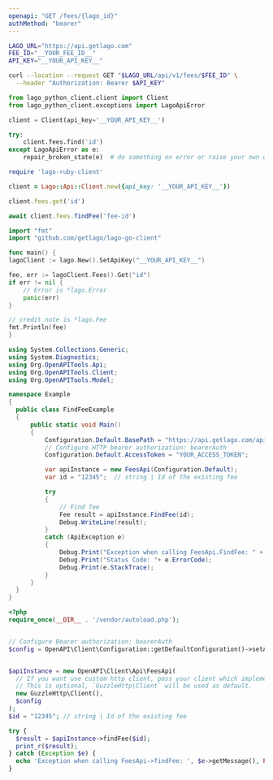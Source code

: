```yaml
---
openapi: "GET /fees/{lago_id}"
authMethod: "bearer"
---
```


<RequestExample>

```bash cURL
LAGO_URL="https://api.getlago.com"
FEE_ID="__YOUR_FEE_ID__"
API_KEY="__YOUR_API_KEY__"

curl --location --request GET "$LAGO_URL/api/v1/fees/$FEE_ID" \
  --header "Authorization: Bearer $API_KEY"
```

```python Python
from lago_python_client.client import Client
from lago_python_client.exceptions import LagoApiError

client = Client(api_key='__YOUR_API_KEY__')

try:
    client.fees.find('id')
except LagoApiError as e:
    repair_broken_state(e)  # do something on error or raise your own exception
```

```ruby Ruby
require 'lago-ruby-client'

client = Lago::Api::Client.new({api_key: '__YOUR_API_KEY__'})

client.fees.get('id')
```

```js Javascript
await client.fees.findFee('fee-id')
```

```go Go
import "fmt"
import "github.com/getlago/lago-go-client"

func main() {
lagoClient := lago.New().SetApiKey("__YOUR_API_KEY__")

fee, err := lagoClient.Fees().Get("id")
if err != nil {
    // Error is *lago.Error
    panic(err)
}

// credit note is *lago.Fee
fmt.Println(fee)
}
```

```csharp C#
using System.Collections.Generic;
using System.Diagnostics;
using Org.OpenAPITools.Api;
using Org.OpenAPITools.Client;
using Org.OpenAPITools.Model;

namespace Example
{
  public class FindFeeExample
  {
      public static void Main()
      {
          Configuration.Default.BasePath = "https://api.getlago.com/api/v1";
          // Configure HTTP bearer authorization: bearerAuth
          Configuration.Default.AccessToken = "YOUR_ACCESS_TOKEN";

          var apiInstance = new FeesApi(Configuration.Default);
          var id = "12345";  // string | Id of the existing fee

          try
          {
              // Find fee
              Fee result = apiInstance.FindFee(id);
              Debug.WriteLine(result);
          }
          catch (ApiException e)
          {
              Debug.Print("Exception when calling FeesApi.FindFee: " + e.Message );
              Debug.Print("Status Code: "+ e.ErrorCode);
              Debug.Print(e.StackTrace);
          }
      }
  }
}
```

```php PHP
<?php
require_once(__DIR__ . '/vendor/autoload.php');


// Configure Bearer authorization: bearerAuth
$config = OpenAPI\Client\Configuration::getDefaultConfiguration()->setAccessToken('YOUR_ACCESS_TOKEN');


$apiInstance = new OpenAPI\Client\Api\FeesApi(
  // If you want use custom http client, pass your client which implements `GuzzleHttp\ClientInterface`.
  // This is optional, `GuzzleHttp\Client` will be used as default.
  new GuzzleHttp\Client(),
  $config
);
$id = "12345"; // string | Id of the existing fee

try {
  $result = $apiInstance->findFee($id);
  print_r($result);
} catch (Exception $e) {
  echo 'Exception when calling FeesApi->findFee: ', $e->getMessage(), PHP_EOL;
}
```

</RequestExample>

